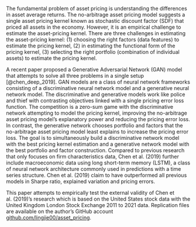 <!--INTRODUCTION-->

The fundamental problem of asset pricing is understanding
the differences in asset average returns. The no-arbitrage
asset pricing model suggests a single asset pricing kernel
known as stochastic discount factor (SDF) that priced all
assets in the economy. However, it is an empirical challenge
to estimate the asset-pricing kernel. There are three
challenges in estimating the asset-pricing kernel:
(1) choosing the right factors (data features) to
estimate the pricing kernel,
(2) in estimating the functional form of the pricing
kernel,
(3) selecting the right portfolio (combination of
individual assets) to estimate the pricing kernel. 

A recent paper proposed a Generative Adversarial Network
(GAN) model that attempts to solve all three problems in a
single setup [@chen_deep_2019].
GAN models are a class of neural network frameworks
consisting of a discriminative neural network model and a
generative neural network model.
The discriminative and generative models work like police
and thief
with contrasting objectives linked with a single pricing
error loss function. The competition is a
zero-sum game with the discriminative network attempting to
model the pricing kernel, improving the no-arbitrage asset
pricing model's explanatory power and reducing the pricing
error loss.
In contrast, the generative network chooses portfolio and
factors that the no-arbitrage asset pricing model least
explains to increase the pricing error loss.
The goal is to simultaneously build a
discriminative network model with the best pricing kernel
estimation and a generative network model with the best
portfolio and factor construction.
Compared to previous research that only focuses on firm
characteristics data, Chen et al. (2019) further include
macroeconomic data using long short-term memory (LSTM), a
class of neural network architecture commonly used in
predictions with a time series structure. Chen et al. (2019)
claim to have outperformed all previous models in Sharpe
ratio, explained variation and pricing errors.

This paper attempts to empirically test the external validity
of Chen et al. (2019)'s research which is based on the United States stock
data with the United Kingdom London Stock Exchange 2011 to
2021 data. 
Replication files are available on the author's GitHub
account
[github.com/lingjie00/asset_pricing](https://github.com/lingjie00/asset_pricing).

<!--
TODO:
add in end final results
-->
